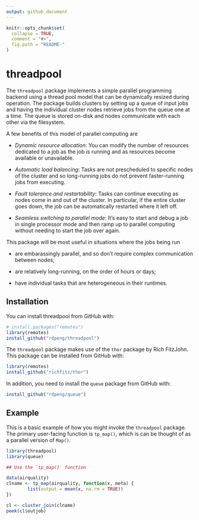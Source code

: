 ```yaml
---
output: github_document
---
```


<!-- README.md is generated from README.Rmd. Please edit that file -->

```r
knitr::opts_chunk$set(
  collapse = TRUE,
  comment = "#>",
  fig.path = "README-"
)
```

# threadpool

The `threadpool` package implements a simple parallel programming backend using a thread pool model that can be dynamically resized during operation. The package builds clusters by setting up a queue of input jobs and having the individual cluster nodes retrieve jobs from the queue one at a time. The queue is stored on-disk and nodes communicate with each other via the filesystem.

A few benefits of this model of parallel computing are

* *Dynamic resource allocation*: You can modify the number of resources dedicated to a job as the job is running and as resources become available or unavailable.

* *Automatic load balancing*: Tasks are not prescheduled to specific nodes of the cluster and so long-running jobs do not prevent faster-running jobs from executing.

* *Fault tolerance and restartability*: Tasks can continue executing as nodes come in and out of the cluster. In particular, if the entire cluster goes down, the job can be automatically restarted where it left off.

* *Seamless switching to parallel mode*: It's easy to start and debug a job in single processor mode and then ramp up to parallel computing without needing to start the job over again.

This package will be most useful in situations where the jobs being run

* are embarassingly parallel, and so don't require complex communication between nodes;

* are relatively long-running, on the order of hours or days; 

* have individual tasks that are heterogeneous in their runtimes.

## Installation

You can install threadpool from GitHub with:

```r
# install.packages("remotes")
library(remotes)
install_github("rdpeng/threadpool")
```

The `threadpool` package makes use of the `thor` package by Rich FitzJohn. This package can be installed from GitHub with:

```r
library(remotes)
install_github("richfitz/thor")
```

In addition, you need to install the `queue` package from GitHub with:

```r
install_github("rdpeng/queue")
```



## Example

This is a basic example of how you might invoke the `threadpool` package. The primary user-facing function is `tp_map()`, which is can be thought of as a parallel version of `Map()`. 

```r
library(threadpool)
library(queue)

## Use the `tp_map()` function

data(airquality)
clname <- tp_map(airquality, function(x, meta) {
        list(output = mean(x, na.rm = TRUE))
})

cl <- cluster_join(clname)
peek(cl$outjob)
```
